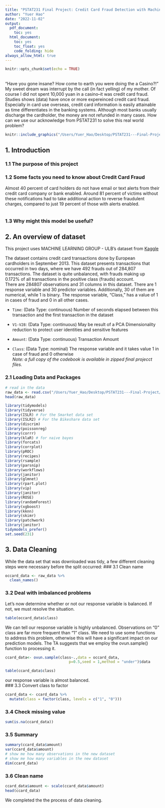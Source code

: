 ```yaml
---
title: "PSTAT231 Final Project: Credit Card Fraud Detection with Machine Learning"
author: "Yuer Hao"
date: "2022-11-02"
output:
  pdf_document:
    toc: yes
  html_document:
    toc: yes
    toc_float: yes
    code_folding: hide
always_allow_html: true
---
```


```r
knitr::opts_chunk$set(echo = TRUE)
```

\    
“Have you gone insane? How come to earth you were doing the a Casino?!" My sweet dream was interrupt by the call (in fact yelling) of my mother. Of course I did not spent 10,000 yuan in a casino--it was credit card fraud. Studies shows (data) have once or more expereinced credit card fraud. Especially in card use overseas, credit card information is easily attainable as time differentiates in the banking systems. Although most banks usually discharge the cardholder, the money are not refunded in many cases. How can we use our acknowledge from PSTAT231 to solve this real world problem?  
```r
knitr::include_graphics("/Users/Yuer_Hao/Desktop/PSTAT231---Final-Project/Picture/Cover.jpg")
```

## 1. Introduction
### 1.1 The purpose of this project 

### 1.2 Some facts you need to know about Credit Card Fraud
Almost 40 percent of card holders do not have email or text alerts from their credit card company or bank enabled. Around 81 percent of victims without these notifications had to take additional action to reverse fraudulent charges, compared to just 19 percent of those with alerts enabled.

```r
```
### 1.3 Why might this model be useful?

## 2. An overview of dataset
This project uses MACHINE LEARNING GROUP - ULB's dataset from [Kaggle](<https://www.kaggle.com/datasets/mlg-ulb/creditcardfraud>)  

The dataset contains credit card transactions done by European cardholders in September 2013.
This dataset presents transactions that occurred in two days, where we have 492 frauds out of 284,807 transactions. The dataset is quite unbalanced, with frauds making up 0.172% of all transactions in the positive class (frauds) account.    
There are 284807 observations and 31 columns in this dataset. There are 1 response variable and 30 predictor variables. Additionally, 30 of them are numerical, while 1 is binary. The response variable, "Class," has a value of 1 in cases of fraud and 0 in all other cases.

- `Time`: (Data Type: continuous) Number of seconds elapsed between this transaction and the first transaction in the dataset  

- `V1-V28`: (Data Type: continuous) May be result of a PCA Dimensionality reduction to protect user identities and sensitive features  

- `Amount`: (Data Type: continuous) Transaction Amount  

- `Class`: (Data Type: nominal) The response variable and it takes value 1 in case of fraud and 0 otherwise  
*Note: a full copy of the codebook is available in zipped final projecct files.*

### 2.1 Loading Data and Packages
```r
# read in the data
raw_data <- read.csv("/Users/Yuer_Hao/Desktop/PSTAT231---Final-Project/data/creditcard.csv")
head(raw_data)
```
```r
library(tidymodels)
library(tidyverse)
library(ISLR) # For the Smarket data set
library(ISLR2) # For the Bikeshare data set
library(discrim)
library(poissonreg)
library(corrr)
library(klaR) # for naive bayes
library(forcats)
library(corrplot)
library(pROC)
library(recipes)
library(rsample)
library(parsnip)
library(workflows)
library(janitor)
library(glmnet)
library(rpart.plot)
library(vip)
library(janitor)
library(ROSE)
library(randomForest)
library(xgboost)
library(kknn)
library(skimr)
library(patchwork)
library(janitor)
tidymodels_prefer()
set.seed(231)
```

## 3. Data Cleaning
While the data set that was downloaded was tidy, a few different cleaning steps were necessary before the split occurred:
### 3.1 Clean name
```r
occard_data <- raw_data %>% 
  clean_names()
```
### 3.2 Deal with imbalanced problems
Let's now determine whether or not our response variable is balanced. If not, we must resolve the situation.  
```r
table(occard_data$class)
```
We can tell our response variable is highly unbalanced. Observations on "0" class are far more frequent than "1" class. We need to use some functions to address this problem, otherwise this will have a significant impact on our prediction models. The TA suggests that we employ the ovun.sample() function to processing it.
```r
ccard_data<- ovun.sample(class~.,data = occard_data,
                             p=0.5,seed = 1,method = "under")$data
```

```r
table(ccard_data$class)
```
our response variable is almost balanced.   
### 3.3 Convert class to factor
```r
ccard_data <- ccard_data %>%
  mutate(class = factor(class, levels = c("1", "0"))) 
```
### 3.4 Check missing value
```r
sum(is.na(ccard_data))
```
### 3.5 Summary
```r
summary(ccard_data$amount)
var(ccard_data$amount)
# show me how many observations in the new dataset
# show me how many variables in the new dataset
dim(ccard_data) 
```


### 3.6 Clean name

```r
ccard_data$amount <- scale(ccard_data$amount)
head(ccard_data)
```
We completed the the process of data cleaning.  
